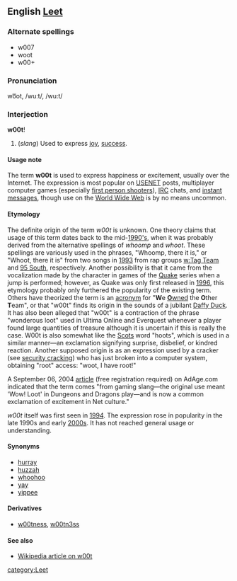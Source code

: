 ==English [[Leet]]==

===Alternate spellings===
*w007
*woot
*w00+

===Pronunciation===
wo͞ot, /wuːt/, /wu:t/ 

===Interjection===
'''w00t'''!
# (''slang'') Used to express [[joy]], [[success]].

====Usage note====
The term '''w00t''' is used to express happiness or excitement, usually over the Internet. The expression is most popular on [[USENET]] posts, multiplayer computer games (especially [[first person shooter]]s), [[Internet relay chat|IRC]] chats, and [[instant messages]], though use on the [[World Wide Web]] is by no means uncommon.

====Etymology====
The definite origin of the term ''w00t'' is unknown.  One theory claims that usage of this term dates back to the mid-[[w:1990|1990's]], when it was probably derived from the alternative spellings of ''whoomp'' and ''whoot''. These spellings are variously used in the phrases, "Whoomp, there it is," or "Whoot, there it is" from two songs in [[w:1993|1993]] from rap groups [[w:Tag Team]] and [[w:95 South|95 South]], respectively. Another possibility is that it came from the vocalization made by the character in games of the [[w:Quake computer game|Quake]] series when a jump is performed; however, as Quake was only first released in [[w:1996|1996]], this etymology probably only furthered the popularity of the existing term. Others have theorized the term is an [[acronym]] for "'''W'''e [[pwn|'''O'''wned]] the '''O'''ther '''T'''eam", or that "w00t" finds its origin in the sounds of a jubilant [[w:Daffy Duck|Daffy Duck]]. It has also been alleged that "w00t" is a contraction of the phrase "wonderous loot" used in Ultima Online and Everquest whenever a player found large quantities of treasure although it is uncertain if this is really the case.  W00t is also somewhat like the [[w:Scots language|Scots]] word "hoots", which is used in a similar manner—an exclamation signifying surprise, disbelief, or kindred reaction. Another supposed origin is as an expression used by a cracker (see [[w:security cracking|security cracking]]) who has just broken into a computer system, obtaining "root" access: "woot, I have root!" 

A September 06, 2004 [http://www.adage.com/news.cms?newsId=41424 article] (free registration required) on AdAge.com indicated that the term comes "from gaming slang—the original use meant 'Wow! Loot' in Dungeons and Dragons play—and is now a common exclamation of excitement in Net culture."
    
''w00t'' itself was first seen in [[w:1994|1994]]. The expression rose in popularity in the late 1990s and early [[2000s]].  It has not reached general usage or understanding.

====Synonyms====
*[[hurray]]
*[[huzzah]]
*[[whoohoo]]
*[[yay]]
*[[yippee]]

====Derivatives====
*[[w00tness]], [[w00tn3ss]]

====See also====
*[[w:w00t|Wikipedia article on w00t]]
[[category:Leet]]